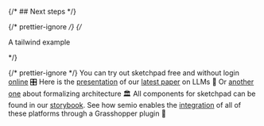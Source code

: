 {/* ## Next steps */}

{/* prettier-ignore */}
{/* <div class="text-pink-600 text-center">

  <p>A tailwind example</p>
</div> */}

{/* prettier-ignore */}
<CardGrid stagger>
  <Card title="Just want to toy around?" icon="pencil">
    You can try out sketchpad free and without login [online](https://play.semio-tech.com) 🎛️
  </Card>
  <Card title="More into research?" icon="open-book">
    Here is the [presentation](https://eg-ice-25.semio-tech.com) of our [latest paper](https://doi.org/10.17868/strath.00093288) on LLMs 🤖
    Or [another one](https://eg-ice-23.semio-tech.com) about formalizing architecture 🏛️
  </Card>
  <Card title="Are you a web-dev?" icon="storybook">
    All components for sketchpad can be found in our [storybook](https://js.semio-tech.com).
  </Card>
  <Card title="Ever wanted to combine Wasp, Monoceros, Ladybug and Rhino?" icon="laptop">
    See how semio enables the [integration](https://docs.semio.tech/integrations) of all of these platforms through a Grasshopper plugin 🦗
  </Card>
</CardGrid>
